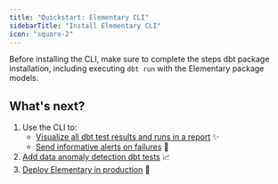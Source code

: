 ```yaml
---
title: "Quickstart: Elementary CLI"
sidebarTitle: "Install Elementary CLI"
icon: "square-2"
---
```


Before installing the CLI, make sure to complete the steps dbt package installation, including executing `dbt run` with the Elementary package models.

<Accordion title="dbt package installation">

<Snippet file="install-dbt-package.mdx" />

</Accordion>

<Snippet file="add-connection-profile.mdx" />

<Snippet file="faq/question-connection-profile.mdx" />

<Snippet file="faq/question-profile-permissions.mdx" />

<Snippet file="install-cli.mdx" />

## What's next?

1. Use the CLI to:
   - [Visualize all dbt test results and runs in a report](/oss/guides/generate-report-ui) ✨
   - [Send informative alerts on failures](/oss/guides/alerts/elementary-alerts) 📣
2. [Add data anomaly detection dbt tests](/data-tests/add-elementary-tests) 📈
3. [Deploy Elementary in production](/oss/deployment-and-configuration/elementary-in-production) 🚀
